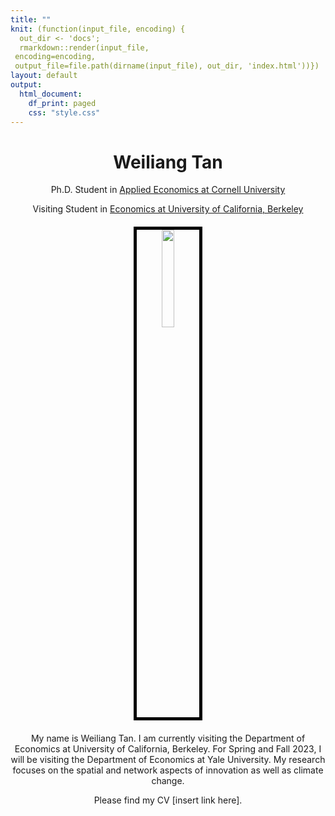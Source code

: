 ---
title: ""
knit: (function(input_file, encoding) {
  out_dir <- 'docs';
  rmarkdown::render(input_file,
 encoding=encoding,
 output_file=file.path(dirname(input_file), out_dir, 'index.html'))})
layout: default
output:
  html_document:
    df_print: paged
    css: "style.css"
---

<center> <h1>Weiliang Tan</h1> </center>

<center>
Ph.D. Student in [Applied Economics at Cornell University](https://dyson.cornell.edu/)

Visiting Student in [Economics at University of California, Berkeley](https://www.econ.berkeley.edu/)
</center>

</div>
<div style="margin-bottom:20px;">
</div>

<center>
<img src="photo_of_me.png" style="width:20%;
border:5px solid; border-color:black">
</center>

</div>
<div style="margin-bottom:20px;">
</div>

<center>
My name is Weiliang Tan. I am currently visiting the Department of Economics at University of California, Berkeley. For Spring and Fall 2023, I will be visiting the Department of Economics at Yale University. My research focuses on the spatial and network aspects of innovation as well as climate change.
   
Please find my CV [insert link here].   
</center>

</div>
<div style="margin-bottom:20px;">
</div>
